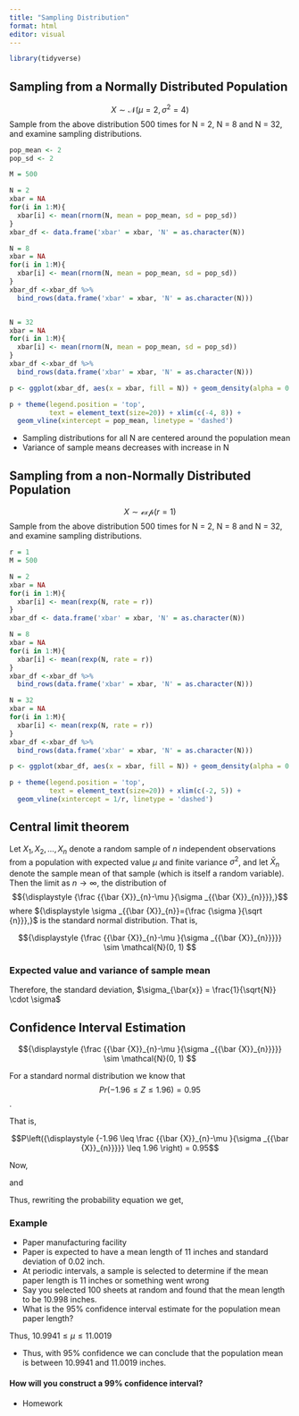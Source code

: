 ```yaml
---
title: "Sampling Distribution"
format: html
editor: visual
---
```



```r
library(tidyverse)
```

## Sampling from a Normally Distributed Population

$$ X \sim \mathcal{N}(\mu = 2, \sigma^2 = 4)$$
Sample from the above distribution 500 times for N = 2, N = 8 and N = 32, and examine sampling distributions.


```r
pop_mean <- 2
pop_sd <- 2

M = 500

N = 2
xbar = NA
for(i in 1:M){
  xbar[i] <- mean(rnorm(N, mean = pop_mean, sd = pop_sd))
}
xbar_df <- data.frame('xbar' = xbar, 'N' = as.character(N))

N = 8
xbar = NA
for(i in 1:M){
  xbar[i] <- mean(rnorm(N, mean = pop_mean, sd = pop_sd))
}
xbar_df <-xbar_df %>% 
  bind_rows(data.frame('xbar' = xbar, 'N' = as.character(N)))


N = 32
xbar = NA
for(i in 1:M){
  xbar[i] <- mean(rnorm(N, mean = pop_mean, sd = pop_sd))
}
xbar_df <-xbar_df %>% 
  bind_rows(data.frame('xbar' = xbar, 'N' = as.character(N)))

p <- ggplot(xbar_df, aes(x = xbar, fill = N)) + geom_density(alpha = 0.4)

p + theme(legend.position = 'top', 
          text = element_text(size=20)) + xlim(c(-4, 8)) + 
  geom_vline(xintercept = pop_mean, linetype = 'dashed')

```


- Sampling distributions for all N are centered around the population mean
- Variance of sample means decreases with increase in N

## Sampling from a non-Normally Distributed Population

$$ X \sim \mathcal{exp}(r=1)$$
Sample from the above distribution 500 times for N = 2, N = 8 and N = 32, and examine sampling distributions.


```r
r = 1
M = 500

N = 2
xbar = NA
for(i in 1:M){
  xbar[i] <- mean(rexp(N, rate = r))
}
xbar_df <- data.frame('xbar' = xbar, 'N' = as.character(N))

N = 8
xbar = NA
for(i in 1:M){
  xbar[i] <- mean(rexp(N, rate = r))
}
xbar_df <-xbar_df %>% 
  bind_rows(data.frame('xbar' = xbar, 'N' = as.character(N)))

N = 32
xbar = NA
for(i in 1:M){
  xbar[i] <- mean(rexp(N, rate = r))
}
xbar_df <-xbar_df %>% 
  bind_rows(data.frame('xbar' = xbar, 'N' = as.character(N)))

p <- ggplot(xbar_df, aes(x = xbar, fill = N)) + geom_density(alpha = 0.4)

p + theme(legend.position = 'top', 
          text = element_text(size=20)) + xlim(c(-2, 5)) +
  geom_vline(xintercept = 1/r, linetype = 'dashed')

```



## Central limit theorem

Let $X_1, X_2, \ldots , X_n$ denote a random sample of $n$ independent observations from a population with expected value $\mu$ and finite variance $\sigma ^{2}$, and let ${\displaystyle {\bar {X}}_{n}}$ denote the sample mean of that sample (which is itself a random variable). Then the limit as $n \to \infty$, the distribution of 
$${\displaystyle {\frac {{\bar {X}}_{n}-\mu }{\sigma _{{\bar {X}}_{n}}}},}$$ where 
${\displaystyle \sigma _{{\bar {X}}_{n}}={\frac {\sigma }{\sqrt {n}}},}$ is the standard normal distribution. That is,

$${\displaystyle {\frac {{\bar {X}}_{n}-\mu }{\sigma _{{\bar {X}}_{n}}}}} \sim \mathcal{N}(0, 1) $$

### Expected value and variance of sample mean

\begin{eqnarray}
 E[\bar{X}] & = & E\left[\frac{1}{N} \sum_{i=1}^N x_i\right] \\
 & = & \frac{1}{N}\left[\sum_{i=1}^N E[x_i]\right] \\
 & = & \frac{1}{N} N \mu \\
 & = & \mu
 \end{eqnarray}
 
 \begin{eqnarray}
 \sigma^2_{\bar{X}} = Var[\bar{X}] & = & Var\left[\frac{1}{N} \sum_{i=1}^N x_i\right] \\
 & = & \left(\frac{1}{N}\right)^2\left[\sum_{i=1}^N Var[x_i]\right] \\
 & = & \left(\frac{1}{N}\right)^2 N \sigma^2 \\
 & = & \frac{1}{N}\sigma^2
 \end{eqnarray}
 
 Therefore, the standard deviation, 
 $\sigma_{\bar{x}} = \frac{1}{\sqrt{N}} \cdot \sigma$
 

## Confidence Interval Estimation
 
 $${\displaystyle {\frac {{\bar {X}}_{n}-\mu }{\sigma _{{\bar {X}}_{n}}}}} \sim \mathcal{N}(0, 1) $$
 
 For a standard normal distribution we know that 
 $$ Pr(-1.96 \leq Z \leq 1.96) = 0.95$$.
 
 
That is,
 
 $$P\left({\displaystyle {-1.96 \leq \frac {{\bar {X}}_{n}-\mu }{\sigma _{{\bar {X}}_{n}}}}} \leq 1.96 \right) = 0.95$$
 
Now,

\begin{eqnarray}
-1.96 & \leq & \frac {{\bar{X}}_{n}-\mu }{\sigma_{{\bar{X}}_{n}}}\\
\implies -1.96 \cdot {\sigma_{{\bar{X}}_{n}}} & \leq & \bar{X}_n - \mu \\
\implies \mu & \leq & \bar{X}_n + 1.96 \cdot  {\sigma_{{\bar{X}}_{n}}}
\end{eqnarray}

and 

\begin{eqnarray}
\frac {{\bar{X}}_{n}-\mu }{\sigma_{{\bar{X}}_{n}}} & \leq & 1.96 \\
\implies \bar{X}_n - 1.96 \cdot  {\sigma_{{\bar{X}}_{n}}} \leq \mu
\end{eqnarray}

Thus, rewriting the probability equation we get,

\begin{eqnarray}
P\left(\bar{X}_n - 1.96 \cdot  {\sigma_{{\bar{X}}_{n}}} \leq \mu \leq \bar{X}_n + 1.96 \cdot  {\sigma_{{\bar{X}}_{n}}}\right) = 0.95
\end{eqnarray}


### Example
- Paper manufacturing facility
- Paper is expected to have a mean length of 11 inches and standard deviation of 0.02 inch.
- At periodic intervals, a sample is selected to determine if the mean paper length is 11 inches or something went wrong
- Say you selected 100 sheets at random and found that the mean length to be 10.998 inches. 
- What is the 95% confidence interval estimate for the population mean paper length?



\begin{eqnarray}
\bar{X} \text{ +/- } 1.96 \frac{\sigma}{\sqrt{N}} \\ 
= 10.998 \text{ +/- } (1.96) \cdot \frac{0.02}{\sqrt{100}} \\
= 10.998 +/- 0.0039
\end{eqnarray}

Thus, $10.9941 \leq \mu \leq 11.0019$

- Thus, with 95% confidence we can conclude that the population mean is between 10.9941 and 11.0019 inches.

#### How will you construct a 99% confidence interval?

- Homework
